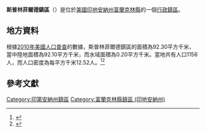 {{noteTA
|G1=USState
|G2=地名
|G3=Unit
}}
{{Infobox settlement
|official_name            = 斯普林菲爾德鎮區
|native_name = Springfield Township
|settlement_type          = [[行政鎮區|行政鎮區]]
|image_skyline            = 
|imagesize                = 
|image_map                = Map highlighting Springfield Township, Franklin County, Indiana.svg
|mapsize                  = 250px
|pushpin_map  =USA Indiana
|pushpin_label = 斯普林菲爾德鎮區
|pushpin_label_position   = top
|pushpin_map_caption      = 斯普林菲爾德鎮區在印地安納州的位置
|subdivision_type         = [[世界政區索引|國家]]
|subdivision_type1        = [[美国州份|州份]]
|subdivision_type2        = [[印地安納州行政区划|縣]]
|subdivision_name         = [[美国|美国]]
|subdivision_name1        = [[印地安納州|印地安納州]]
|subdivision_name2        = [[富蘭克林縣_(印地安納州)|富蘭克林縣]]
|elevation_ft             = 1007
|elevation_m              = 307
|timezone                 = [[北美东部時區|北美东部時區]]
|area_total_km2           = 92.30
|area_land_km2            = 92.10
|area_water_km2           = 0.20
|area_total_sq_mi         = 
|area_land_sq_mi          = 
|area_water_sq_mi         = 
|population_as_of         = [[2010年美國人口普查|2010]]
|population_footnotes     = 
|population_total         = 1156
|population_density_km2   = auto
|population_density_sq_mi = auto
|utc_offset               = -5
|coordinates              = {{coord|39|25|44|N|84|52|15|W|type:city_region:US-AL_source:GNS-enwiki|display=inline,title}}
| coor_pinpoint           = 
| coordinates_footnotes   = 
|timezone_DST             = EDT
|utc_offset_DST           = -4
|postal_code_type         = [[美國郵區編號|郵區編號]]
|postal_code              = 
|area_code                = {{link-en|电话区号812|Area code 812|812}}
|blank_name = [[地名信息系统|GNIS ID]]
|blank_info = 453865
}}
'''斯普林菲爾德鎮區'''（{{lang-en|Springfield Township}}）是位於[[美國|美國]][[印地安納州|印地安納州]][[富蘭克林縣_(印地安納州)|富蘭克林縣]]的一個[[行政鎮區|行政鎮區]]。

== 地方資料 ==
根據[[2010年美國人口普查|2010年美國人口普查]]的數據，斯普林菲爾德鎮區的面積為92.30平方千米，當中陸地面積為92.10平方千米，而水域面積為0.20平方千米。當地共有人口1156人，而人口密度為每平方千米12.52人。<ref name="GR8">{{cite web|url=http://factfinder2.census.gov|publisher=[[美国人口调查局|美国人口调查局]]|accessdate=2011-05-14|title=American FactFinder|archive-date=2013-09-11|archive-url=https://web.archive.org/web/20130911234518/http://factfinder2.census.gov/|dead-url=no}}</ref><ref>{{cite web|url=https://www.citypopulation.de/en/usa/illinois/admin/|title=USA: Illinois (Counties and Townships) - City Population|access-date=2020-07-15|archive-date=2020-04-22|archive-url=https://web.archive.org/web/20200422090607/https://www.citypopulation.de/en/usa/illinois/admin/|dead-url=no}}</ref>

== 參考文獻 ==
{{reflist}}

{{富蘭克林縣 (印地安納州)}}

{{DEFAULTSORT:Springfield Township}}
[[Category:印第安納州鎮區|Category:印第安納州鎮區]]
[[Category:富蘭克林縣鎮區_(印地安納州)|Category:富蘭克林縣鎮區 (印地安納州)]]

{{Indiana-geo-stub}}